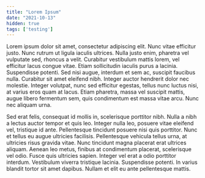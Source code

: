```yaml
---
title: "Lorem Ipsum"
date: "2021-10-13"
hidden: true
tags: ['testing']
---
```

Lorem ipsum dolor sit amet, consectetur adipiscing elit. Nunc vitae efficitur justo. Nunc rutrum ut ligula iaculis ultrices. Nulla justo enim, pharetra vel vulputate sed, rhoncus a velit. Curabitur vestibulum mattis lorem, vel efficitur lacus congue vitae. Etiam sollicitudin iaculis purus a lacinia. Suspendisse potenti. Sed nisi augue, interdum et sem ac, suscipit faucibus nulla. Curabitur sit amet eleifend nibh. Integer auctor hendrerit dolor nec molestie. Integer volutpat, nunc sed efficitur egestas, tellus nunc luctus nisi, at varius eros quam at lacus. Etiam pharetra, massa vel suscipit mattis, augue libero fermentum sem, quis condimentum est massa vitae arcu. Nunc nec aliquam urna.

Sed erat felis, consequat id mollis in, scelerisque porttitor nibh. Nulla a nibh a lectus auctor tempor et quis leo. Integer nulla leo, posuere vitae eleifend vel, tristique id ante. Pellentesque tincidunt posuere nisi quis porttitor. Nunc et tellus eu augue ultricies facilisis. Pellentesque vehicula tellus urna, at ultricies risus gravida vitae. Nunc tincidunt magna placerat erat ultrices aliquam. Aenean leo metus, finibus at condimentum placerat, scelerisque vel odio. Fusce quis ultricies sapien. Integer vel erat a odio porttitor interdum. Vestibulum viverra tristique lacinia. Suspendisse potenti. In varius blandit tortor sit amet dapibus. Nullam et elit eu ante pellentesque mattis.